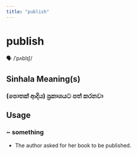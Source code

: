 ```yaml
---
title: "publish"
---
```


# publish

🗣️ /ˈpʌblɪʃ/

## Sinhala Meaning(s)

### (පොතක් ආදිය) ප්‍රකාශයට පත් කරනවා

## Usage

### ~ something

- The author asked for her book to be published.

